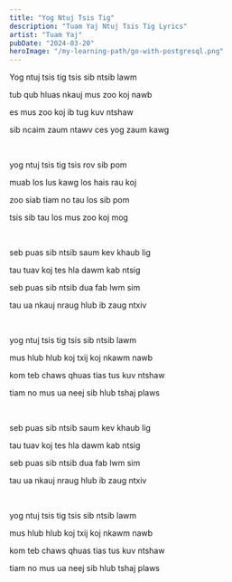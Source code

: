 ```yaml
---
title: "Yog Ntuj Tsis Tig"
description: "Tuam Yaj Ntuj Tsis Tig Lyrics"
artist: "Tuam Yaj"
pubDate: "2024-03-20"
heroImage: "/my-learning-path/go-with-postgresql.png"
---
```


Yog ntuj tsis tig tsis sib ntsib lawm

tub qub hluas nkauj mus zoo koj nawb

es mus zoo koj ib tug kuv ntshaw

sib ncaim zaum ntawv ces yog zaum kawg

<br />

yog ntuj tsis tig tsis rov sib pom

muab los lus kawg los hais rau koj

zoo siab tiam no tau los sib pom

tsis sib tau los mus zoo koj mog

<br />

seb puas sib ntsib saum kev khaub lig

tau tuav koj tes hla dawm kab ntsig

seb puas sib ntsib dua fab lwm sim

tau ua nkauj nraug hlub ib zaug ntxiv

<br />

yog ntuj tsis tig tsis sib ntsib lawm

mus hlub hlub koj txij koj nkawm nawb

kom teb chaws qhuas tias tus kuv ntshaw

tiam no mus ua neej sib hlub tshaj plaws

<br />

seb puas sib ntsib saum kev khaub lig

tau tuav koj tes hla dawm kab ntsig

seb puas sib ntsib dua fab lwm sim

tau ua nkauj nraug hlub ib zaug ntxiv

<br />

yog ntuj tsis tig tsis sib ntsib lawm

mus hlub hlub koj txij koj nkawm nawb

kom teb chaws qhuas tias tus kuv ntshaw

tiam no mus ua neej sib hlub tshaj plaws
